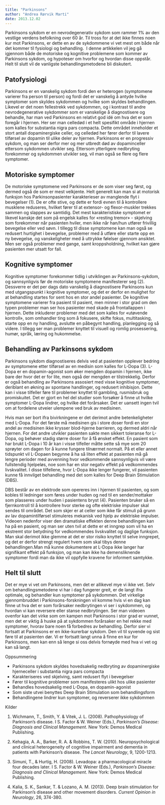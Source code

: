 ```yaml
---
title: "Parkinsons"
author: "Andrea Rørvik Marti"
date: 2013.12.02
---
```


Parkinsons sykdom er en nevrodegenerativ sykdom som rammer 1% av den vestlige verdens befolkning over 60 år. Til tross for at det ikke finnes noen kur mot Parkinsons, er dette en av de sykdommene vi vet mest om både når det kommer til fysiologi og behandling.  I denne artikkelen vil jeg gå igjennom både de motoriske og kognitive problemene som kommer av Parkinsons sykdom, og hypoteser om hvorfor og hvordan disse oppstår. Helt til slutt vil de vanligste behandlingsmetodene bli diskutert.

## Patofysiologi

Parkinsons er en vanskelig sykdom fordi den er heterogen (symptomene varierer fra person til person) og fordi det er vanskelig å antyde hvilke symptomer som skyldes sykdommen og hvilke som skyldes behandlingen. Likevel er det noen fellestrekk ved sykdommen, og i kontrast til andre nevrodegenerative sykdommer som er vanskelige å diagnostisere og behandle, har man ved Parkinsons en relativt god idé om hva det er som foregår i hjernen. Her ser man celledød i et helt spesifikt område i hjernen som kalles for substantia nigra pars compacta. Dette området inneholder et stort antall dopaminergiske celler, og celledød her fører derfor til lavere tilførsel av dopamin til ulike deler av hjernen. Parkinsons er en progressiv sykdom, og man ser derfor mer og mer utbredt død av dopaminceller ettersom sykdommen utvikler seg. Ettersom ytterligere nedbryting forekommer og sykdommen utvikler seg, vil man også se flere og flere symptomer.

## Motoriske symptomer

De motoriske symptomene ved Parkinsons er de som viser seg først, og dermed også de som er mest velkjente. Helt generelt kan man si at motorisk funksjon hos Parkinsonpasienter karakterieser av manglende flyt i bevegelser (1). De er ofte stive, og dette er fordi evnen til å kontrollere musklene reduseres, hvilket fører til at extensor- og flexor-muskler trekkes sammen og slappes av samtidig. Det mest karakteristiske symptomet er likevel kanskje det som på engelsk kalles for «resting tremor» - skjelving som forekommer når pasienten hviler, men ikke når han/hun utfører frivillig bevegelse eller ved søvn. I tillegg til disse symptomene kan man også se redusert hurtighet i bevegelse, problemer med å utføre eller starte opp en ny bevegelse, og vanskeligheter med å uttrykke følelser gjennom ansiktet. Men ser også problemer med gange, samt kroppsholdning, hvilket kan gjøre pasienten mer utsatt for fall.

## Kognitive symptomer

Kognitive symptomer forekommer tidlig i utviklingen av Parkinsons-sykdom, og sannsynligvis før de motoriske symptomene manifesterer seg (2). Dessverre er det per dags dato vanskelig å diagnostisere Parkinsons kun med utgangspunkt i kognitive symptomer, og det er derfor en mulighet for at behandling startes for sent hos en stor andel pasienter. De kognitive symptomene varierer fra pasient til pasient, men minner i stor grad om den typen problemer man ser hos pasienter med skade på frontallappen i hjernen. Dette inkluderer problemer med det som kalles for «utøvende kontroll», som omhandler ting som å fokusere, skifte fokus, multitasking, starte opp en ny handling, avslutte en påbegynt handling, planlegging og så videre. I tillegg ser man problemer knyttet til visuell og romlig prosessering, humør, språk, læring og hukommelse.

## Behandling av Parkinsons sykdom

Parkinsons sykdom diagnostiseres delvis ved at pasienten opplever bedring av symptomene etter tilførsel av en medisin som kalles for L-Dopa (3). L-Dopa er en dopamin-agonist som øker mengden dopamin i hjernen, ikke bare der hvor det er for lite, men også der mengden er tilstrekkelig. Derfor er også behandling av Parkinsons assosiert med visse kognitive symptomer, deriblant en økning av spontane handlinger, og redusert inhibisjon. Dette kan i visse tilfeller føre til problemer knyttet til gambling, rusmisbruk og promiskuitet. Det er gjort en hel del studier som forsøker å finne ut hvilke symptomer L-Dopa lindrer, og hvilke det forårsaker. Det er uansett ingen tvil om at fordelene utveier ulempene ved bruk av medisinen.

Hvis man ser bort ifra bivirkningene er det derimot andre betenkeligheter med L-Dopa. For det første må medisinen gis i store doser fordi en stor andel av medisinen ikke krysser blod-hjerne barrieren, og dermed aldri når hjernen. For det andre utvikler pasienten sakte men sikkert toleranse for L-Dopa, og behøver stadig større doser for å få ønsket effekt. En pasient som har brukt L-Dopa i 10 år kan i visse tilfeller måtte sette så mye som 20 sprøyter om dagen for å kunne fungere tilnærmet normalt. På et eller annet tidspunkt vil L-Dopaen begynne å ha så liten effekt at pasienten må gå lengre perioder med avvenning hvor vedkommende sannsynligvis vil være fullstendig hjelpeløs, noe som har en stor negativ effekt på vedkommendes livskvalitet. I disse tilfellene, hvor L-Dopa ikke lenger fungerer, vil pasienten kunne få innvilget behandling med det som kalles for Deep Brain Stimulation (DBS).

DBS består av en elektrode som opereres inn i hjernen til pasienten, og som kobles til ledninger som føres under huden og ned til en sender/mottaker som plasseres under huden i pasientens bryst (4). Pasienten bruker så en fjernkontroll til å kontrollere hvor sterke og ofte elektriske impulser skal sendes til området. Det som skjer er at celler som ikke får stimuli på grunn av lav dopamintilførsel stimuleres mekanisk ved hjelp av elektriske impulser. Videoen nedenfor viser den dramatiske effekten denne behandlingen kan ha på en pasient, og man ser uten tvil at dette er et inngrep som vil ha en ekstremt stor betydning for vedkommendes livskvalitet og daglige funksjon. Man skal derimot ikke glemme at det er stor risiko knyttet til selve inngrepet, og det er derfor strengt regulert hvem som skal tibys denne behandlingen.Man må kunne dokumentere at L-Dopa ikke langer har signifikant effekt på funksjon, og man kan ikke ha demensliknende symptomer fordi man da ikke vil oppfylle kravene for informert samtykke.

## Helt til slutt

Det er mye vi vet om Parkinsons, men det er allikevel mye vi ikke vet. Selv om behandlingsmetodene vi har i dag fungerer greit, er de langt ifra optimale, og behandler kun symptomer på sykdommen. Det virkelige gjennombruddet i Parkinsons-forskningen vil komme hvis vi en dag kan finne ut hva det er som forårsaker nedbrytingen vi ser i sykdommen, og hvordan vi kan reversere eller stanse nedbrytingen. Ser man videoen ovenfor kan det virke som om kampen mot Parkinsons i stor grad er vunnet, men det er viktig å huske på at sykdommen forårsaker en hel rekke med symptomer, hvorav bare noen få forbedres av behandling. Derfor sier vi fortsatt at Parkinsons er en ikke-kurerbar sykdom. Den vil til syvende og sist føre til at pasienten dør. Vi er fortsatt langt unna å finne en kur for Parkinsons, men kan enn så lenge si oss delvis fornøyde med hva vi vet og kan så langt.

Oppsummering

-   Parkinsons sykdom skyldes hovedsakelig nedbryting av dopaminergiske hjerneceller i substantia nigra pars compacta
-   Karakteriseres ved skjelving, samt redusert flyt i bevegelser
-   Fører til kognitive problemer som manifesteres ulikt hos ulike pasienter
-   Behandles hovedsakelig med L-Dopa, en dopamin-agonist
-   Som siste utvei benyttes Deep Brain Stimulation som behandlingsform
-   Behandlingene lindrer kun symptomer, og reverserer ikke sykdommen

Kilder

1.  Wichmann, T., Smith, Y. & Vitek, J. L. (2008). Pathophysiology of Parkinson’s disease. I S. Factor & W. Weiner (Eds.), *Parkinson’s Disease: Diagnosis and Clinical Management*. New York: Demos Medical Publishing.

2.  Kehagia, A. A., Barker, R. A. & Robbins, T. W. (2010). Neuropsychological and clinical heterogeneity of cognitive impairment and dementia in patients with Parkinson’s disease. *The Lancet Neurology*, 9, 1200-1213.

3.  Simuni, T., & Hurtig, H. (2008). Levadopa: a pharmacological miracle four decades later. I S. Factor & W. Weiner (Eds.), *Parkinson’s Disease: Diagnosis and Clinical Management*. New York: Demos Medical Publishing.

4.  Kalia, S. K., Sankar, T. & Lozano, A. M. (2013). Deep brain stimulation for Parkinson’s disease and other movement disorders. *Current Opinion in Neurology*, 26, 374-380.
